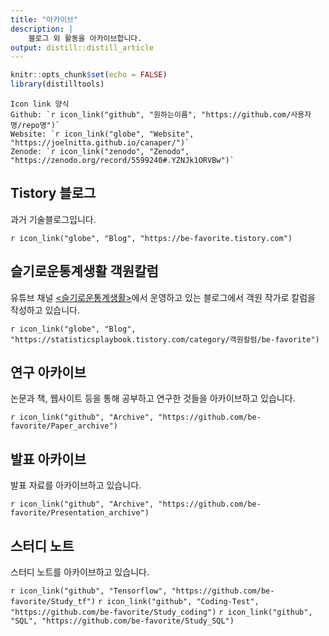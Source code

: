```yaml
---
title: "아카이브"
description: |
    블로그 외 활동을 아카이브합니다.
output: distill::distill_article
---
```


```r
knitr::opts_chunk$set(echo = FALSE)
library(distilltools)
```

```comment
Icon link 양식
Github: `r icon_link("github", "원하는이름", "https://github.com/사용자명/repo명")`
Website: `r icon_link("globe", "Website", "https://joelnitta.github.io/canaper/")`
Zenode: `r icon_link("zenodo", "Zenodo", "https://zenodo.org/record/5599240#.YZNJk1ORVBw")`
```

## Tistory 블로그

과거 기술블로그입니다.

`r icon_link("globe", "Blog", "https://be-favorite.tistory.com")`

## 슬기로운통계생활 객원칼럼

유튜브 채널 [<슬기로운통계생활>](https://www.youtube.com/c/statisticsplaybook)에서 운영하고 있는 블로그에서 객원 작가로 칼럼을 작성하고 있습니다.

`r icon_link("globe", "Blog", "https://statisticsplaybook.tistory.com/category/객원칼럼/be-favorite")`

## 연구 아카이브

논문과 책, 웹사이트 등을 통해 공부하고 연구한 것들을 아카이브하고 있습니다.

`r icon_link("github", "Archive", "https://github.com/be-favorite/Paper_archive")`

## 발표 아카이브

발표 자료를 아카이브하고 있습니다.

`r icon_link("github", "Archive", "https://github.com/be-favorite/Presentation_archive")`

## 스터디 노트

스터디 노트를 아카이브하고 있습니다.

`r icon_link("github", "Tensorflow", "https://github.com/be-favorite/Study_tf")` `r icon_link("github", "Coding-Test", "https://github.com/be-favorite/Study_coding")` `r icon_link("github", "SQL", "https://github.com/be-favorite/Study_SQL")` 

